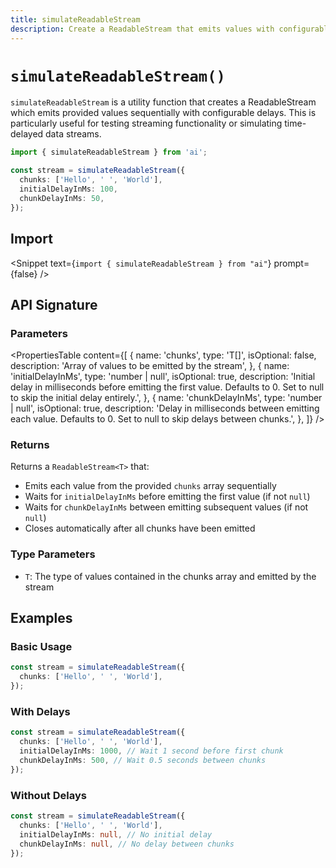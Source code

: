 ```yaml
---
title: simulateReadableStream
description: Create a ReadableStream that emits values with configurable delays
---
```


# `simulateReadableStream()`

`simulateReadableStream` is a utility function that creates a ReadableStream which emits provided values sequentially with configurable delays. This is particularly useful for testing streaming functionality or simulating time-delayed data streams.

```ts
import { simulateReadableStream } from 'ai';

const stream = simulateReadableStream({
  chunks: ['Hello', ' ', 'World'],
  initialDelayInMs: 100,
  chunkDelayInMs: 50,
});
```

## Import

<Snippet text={`import { simulateReadableStream } from "ai"`} prompt={false} />

## API Signature

### Parameters

<PropertiesTable
  content={[
    {
      name: 'chunks',
      type: 'T[]',
      isOptional: false,
      description: 'Array of values to be emitted by the stream',
    },
    {
      name: 'initialDelayInMs',
      type: 'number | null',
      isOptional: true,
      description:
        'Initial delay in milliseconds before emitting the first value. Defaults to 0. Set to null to skip the initial delay entirely.',
    },
    {
      name: 'chunkDelayInMs',
      type: 'number | null',
      isOptional: true,
      description:
        'Delay in milliseconds between emitting each value. Defaults to 0. Set to null to skip delays between chunks.',
    },
  ]}
/>

### Returns

Returns a `ReadableStream<T>` that:

- Emits each value from the provided `chunks` array sequentially
- Waits for `initialDelayInMs` before emitting the first value (if not `null`)
- Waits for `chunkDelayInMs` between emitting subsequent values (if not `null`)
- Closes automatically after all chunks have been emitted

### Type Parameters

- `T`: The type of values contained in the chunks array and emitted by the stream

## Examples

### Basic Usage

```ts
const stream = simulateReadableStream({
  chunks: ['Hello', ' ', 'World'],
});
```

### With Delays

```ts
const stream = simulateReadableStream({
  chunks: ['Hello', ' ', 'World'],
  initialDelayInMs: 1000, // Wait 1 second before first chunk
  chunkDelayInMs: 500, // Wait 0.5 seconds between chunks
});
```

### Without Delays

```ts
const stream = simulateReadableStream({
  chunks: ['Hello', ' ', 'World'],
  initialDelayInMs: null, // No initial delay
  chunkDelayInMs: null, // No delay between chunks
});
```
